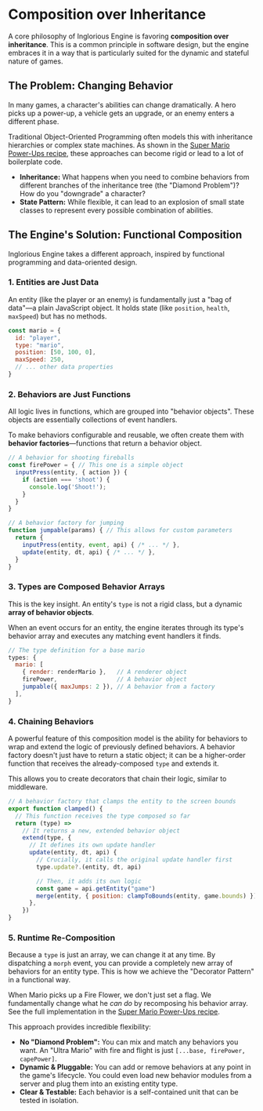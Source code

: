 
<Meta title="Engine/Core Concepts/Composition" />

# Composition over Inheritance

A core philosophy of Inglorious Engine is favoring **composition over inheritance**. This is a common principle in software design, but the engine embraces it in a way that is particularly suited for the dynamic and stateful nature of games.

## The Problem: Changing Behavior

In many games, a character's abilities can change dramatically. A hero picks up a power-up, a vehicle gets an upgrade, or an enemy enters a different phase.

Traditional Object-Oriented Programming often models this with inheritance hierarchies or complex state machines. As shown in the [Super Mario Power-Ups recipe](/docs/engine-recipes--docs#super-mario-power-ups), these approaches can become rigid or lead to a lot of boilerplate code.

-   **Inheritance:** What happens when you need to combine behaviors from different branches of the inheritance tree (the "Diamond Problem")? How do you "downgrade" a character?
-   **State Pattern:** While flexible, it can lead to an explosion of small state classes to represent every possible combination of abilities.

## The Engine's Solution: Functional Composition

Inglorious Engine takes a different approach, inspired by functional programming and data-oriented design.

### 1. Entities are Just Data

An entity (like the player or an enemy) is fundamentally just a "bag of data"—a plain JavaScript object. It holds state (like `position`, `health`, `maxSpeed`) but has no methods.

```javascript
const mario = {
  id: "player",
  type: "mario",
  position: [50, 100, 0],
  maxSpeed: 250,
  // ... other data properties
}
```

### 2. Behaviors are Just Functions

All logic lives in functions, which are grouped into "behavior objects". These objects are essentially collections of event handlers.

To make behaviors configurable and reusable, we often create them with **behavior factories**—functions that return a behavior object.

```javascript
// A behavior for shooting fireballs
const firePower = { // This one is a simple object
  inputPress(entity, { action }) {
    if (action === 'shoot') {
      console.log('Shoot!');
    }
  }
}

// A behavior factory for jumping
function jumpable(params) { // This allows for custom parameters
  return {
    inputPress(entity, event, api) { /* ... */ },
    update(entity, dt, api) { /* ... */ },
  }
}
```

### 3. Types are Composed Behavior Arrays

This is the key insight. An entity's `type` is not a rigid class, but a dynamic **array of behavior objects**.

When an event occurs for an entity, the engine iterates through its type's behavior array and executes any matching event handlers it finds.

```javascript
// The type definition for a base mario
types: {
  mario: [
    { render: renderMario },   // A renderer object
    firePower,                 // A behavior object
    jumpable({ maxJumps: 2 }), // A behavior from a factory
  ],
}
```

### 4. Chaining Behaviors

A powerful feature of this composition model is the ability for behaviors to wrap and extend the logic of previously defined behaviors. A behavior factory doesn't just have to return a static object; it can be a higher-order function that receives the already-composed `type` and extends it.

This allows you to create decorators that chain their logic, similar to middleware.

```javascript
// A behavior factory that clamps the entity to the screen bounds
export function clamped() {
  // This function receives the type composed so far
  return (type) =>
    // It returns a new, extended behavior object
    extend(type, {
      // It defines its own update handler
      update(entity, dt, api) {
        // Crucially, it calls the original update handler first
        type.update?.(entity, dt, api)

        // Then, it adds its own logic
        const game = api.getEntity("game")
        merge(entity, { position: clampToBounds(entity, game.bounds) })
      },
    })
}
```

### 5. Runtime Re-Composition

Because a `type` is just an array, we can change it at any time. By dispatching a `morph` event, you can provide a completely new array of behaviors for an entity type. This is how we achieve the "Decorator Pattern" in a functional way.

When Mario picks up a Fire Flower, we don't just set a flag. We fundamentally change what he *can do* by recomposing his behavior array. See the full implementation in the [Super Mario Power-Ups recipe](/docs/engine-recipes--docs#super-mario-power-ups).

This approach provides incredible flexibility:
-   **No "Diamond Problem":** You can mix and match any behaviors you want. An "Ultra Mario" with fire and flight is just `[...base, firePower, capePower]`.
-   **Dynamic & Pluggable:** You can add or remove behaviors at any point in the game's lifecycle. You could even load new behavior modules from a server and plug them into an existing entity type.
-   **Clear & Testable:** Each behavior is a self-contained unit that can be tested in isolation.